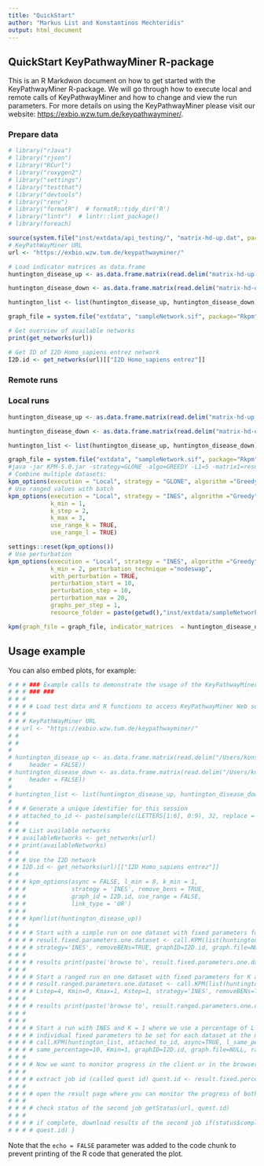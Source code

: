 ```yaml
---
title: "QuickStart"
author: "Markus List and Konstantinos Mechteridis"
output: html_document
---
```




## QuickStart KeyPathwayMiner R-package {.tabset}
This is an R Markdwon document on how to get started with the KeyPathwayMiner R-package.
We will go through how to execute local and remote calls of KeyPathwayMiner and how to
change and view the run parameters.
For more details on using the KeyPathwayMiner please visit our website: <https://exbio.wzw.tum.de/keypathwayminer/>.

### Prepare data
```r
# library("rJava")
# library("rjson")
# library("RCurl")
# library("roxygen2")
# library("settings")
# library("testthat")
# library("devtools")
# library("renv")
# library("formatR")  # formatR::tidy_dir('R')
# library("lintr")  # lintr::lint_package()
# library(foreach)

source(system.file("inst/extdata/api_testing/", "matrix-hd-up.dat", package = "Rkpm"))
# KeyPathWayMiner URL
url <- "https://exbio.wzw.tum.de/keypathwayminer/"

# Load indicator matrices as data.frame
huntington_disease_up <- as.data.frame.matrix(read.delim("matrix-hd-up.dat", header = FALSE))

huntington_disease_down <- as.data.frame.matrix(read.delim("matrix-hd-down.dat", header = FALSE))

huntington_list <- list(huntington_disease_up, huntington_disease_down)

graph_file = system.file("extdata", "sampleNetwork.sif", package="Rkpm")

# Get overview of available networks
print(get_networks(url))

# Get ID of I2D Homo_sapiens entrez network
I2D.id <- get_networks(url)[["I2D Homo_sapiens entrez"]]

```
### Remote runs
### Local runs

```r
huntington_disease_up <- as.data.frame.matrix(read.delim("matrix-hd-up.dat", header = FALSE))

huntington_disease_down <- as.data.frame.matrix(read.delim("matrix-hd-down.dat", header = FALSE))

huntington_list <- list(huntington_disease_up, huntington_disease_down)

graph_file = system.file("extdata", "sampleNetwork.sif", package="Rkpm")
#java -jar KPM-5.0.jar -strategy=GLONE -algo=GREEDY -L1=5 -matrix1=resources/datasets/colon-gene-expression-DOWN-p0.05.txt -L2=6 -matrix2=resources/datasets/colon-gene-expression-UP-p0.05.txt
# Combine multiple datasets:
kpm_options(execution = "Local", strategy = "GLONE", algorithm ="Greedy",l_min=c(5,2))
# Use ranged values with batch
kpm_options(execution = "Local", strategy = "INES", algorithm ="Greedy",l_min=c(1,1),l_step=c(2,2),l_max=c(3,3),
            k_min = 1,
            k_step = 2,
            k_max = 3,
            use_range_k = TRUE,
            use_range_l = TRUE)

settings::reset(kpm_options())
# Use perturbation
kpm_options(execution = "Local", strategy = "INES", algorithm ="Greedy",l_min=5,
            k_min = 2, perturbation_technique ="nodeswap",
            with_perturbation = TRUE,
            perturbation_start = 10,
            perturbation_step = 10,
            perturbation_max = 20,
            graphs_per_step = 1,
            resource_folder = paste(getwd(),"inst/extdata/sampleNetwork.sif",sep ="/"))

kpm(graph_file = graph_file, indicator_matrices  = huntington_disease_up)

```

## Usage example

You can also embed plots, for example:

```r
# # # ### Example calls to demonstrate the usage of the KeyPathwayMinerWeb RESTful API ### Authors: Markus List and Martin Dissing-Hansen
# # # ### ###
# # #
# # # # Load test data and R functions to access KeyPathwayMiner Web source('restful_utils')
# # #
# # # KeyPathWayMiner URL
# # url <- "https://exbio.wzw.tum.de/keypathwayminer/"
# #
# #
#
# huntington_disease_up <- as.data.frame.matrix(read.delim("/Users/konstantinos/Workspace/keypathwayminer/Rkpm/inst/extdata/api_testing/matrix-hd-up.dat",
#     header = FALSE))
# huntington_disease_down <- as.data.frame.matrix(read.delim("/Users/konstantinos/Workspace/keypathwayminer/Rkpm/inst/extdata/api_testing/matrix-hd-down.dat",
#     header = FALSE))
#
# huntington_list <- list(huntington_disease_up, huntington_disease_down)
#
# # # Generate a unique identifier for this session
# # attached_to_id <- paste(sample(c(LETTERS[1:6], 0:9), 32, replace = TRUE), collapse = "")
# #
# # # List available networks
# # availableNetworks <- get_networks(url)
# # print(availableNetworks)
# #
# # # Use the I2D network
# # I2D.id <- get_networks(url)[["I2D Homo_sapiens entrez"]]
# #
# # # kpm_options(async = FALSE, l_min = 8, k_min = 1,
# # #             strategy = 'INES', remove_bens = TRUE,
# # #             graph_id = I2D.id, use_range = FALSE,
# # #             link_type = 'OR')
# # #
# # # kpm(list(huntington_disease_up))
# #
# # # # Start with a simple run on one dataset with fixed parameters for K and L using INES in a blocking call.
# # # # result.fixed.parameters.one.dataset <- call.KPM(list(huntington_disease_up), attached_to_id, async=FALSE, Lmin=8, Kmin=1,
# # # # strategy='INES', removeBENs=TRUE, graphID=I2D.id, graph.file=NULL, range=FALSE, linkType='OR')
# # #
# # # # results print(paste('browse to', result.fixed.parameters.one.dataset$resultUrl, 'to see the results'))
# # #
# # # # Start a ranged run on one dataset with fixed parameters for K and L using INES in a blocking call.
# # # # result.ranged.parameters.one.dataset <- call.KPM(list(huntington_disease_up), attached_to_id, async=FALSE, Lmin=4, Lmax=8,
# # # # Lstep=4, Kmin=0, Kmax=1, Kstep=1, strategy='INES', removeBENs=TRUE, graphID=I2D.id, graph.file=NULL, range=TRUE, linkType='OR')
# # #
# # # # results print(paste('browse to', result.ranged.parameters.one.dataset$resultUrl, 'to see the results'))
# # #
# # #
# # # # Start a run with INES and K = 1 where we use a percentage of L = 10% for the two datasets.  Note: The web service does not allow
# # # # individual fixed parameters to be set for each dataset at the moment. result.fixed.percentage.two.datasets <-
# # # # call.KPM(huntington_list, attached_to_id, async=TRUE, l_same_percentage = TRUE, strategy='INES', removeBENs=TRUE,
# # # # same_percentage=10, Kmin=1, graphID=I2D.id, graph.file=NULL, range=FALSE, linkType='OR')
# # #
# # # # Now we want to monitor progress in the client or in the browser:
# # #
# # # # extract job id (called quest id) quest.id <- result.fixed.percentage.two.datasets$questID
# # #
# # # # open the result page where you can monitor the progress of both tasks print(quest.progress.url(url, attached_to_id))
# # #
# # # # check status of the second job getStatus(url, quest.id)
# # #
# # # # if complete, download results of the second job if(status$completed){ result.fixed.percentage.two.datasets <- getResults(url,
# # # # quest.id) }
```

Note that the `echo = FALSE` parameter was added to the code chunk to prevent printing of the R code that generated the plot.
